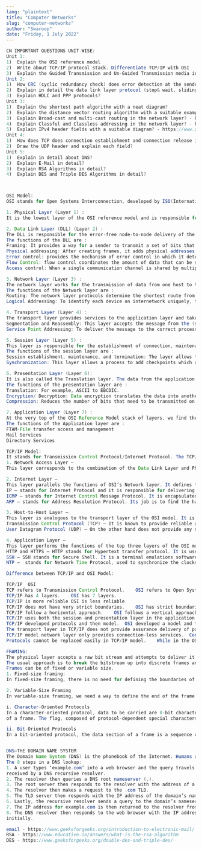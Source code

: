 ```yaml
---
lang: "plaintext"
title: "Computer Networks"
slug: "computer-networks"
author: "Swaroop"
date: "Friday, 1 July 2022"
---
```

```java
CN IMPORTANT QUESTIONS UNIT-WISE:
Unit 1:
1)	Explain the OSI reference model
2)	Write about TCP/IP protocol stack. Differentiate TCP/IP with OSI
3)	Explain the Guided Transmission and Un-Guided Transmission media in detail.
Unit 2:
1)	How CRC (cyclic redundancy check) does error detection at the sender side and receiver side with an example.
2)	Explain in detail the data link layer protocol (stop& wait, sliding window (GO back N, Selective Repeat))?
3)	Explain HDLC and PPP protocols?
Unit 3:
1)	Explain the shortest path algorithm with a neat diagram?
2)	Explain the distance vector routing algorithm with a suitable example? - https://www.geeksforgeeks.org/distance-vector-routing-dvr-protocol/
3)	Explain Broad-cast and multi-cast routing in the network layer? - https://www.tutorialspoint.com/data_communication_computer_network/network_layer_routing.htm
4)	Explain Classful and Classless addressing in the network layer? - https://www.geeksforgeeks.org/classful-vs-classless-addressing/
5)	Explain IPv4 header fields with a suitable diagram? - https://www.geeksforgeeks.org/introduction-and-ipv4-datagram-header
Unit 4:
1)	How does TCP does connection establishment and connection release in detail?
2)	Draw the UDP header and explain each field?
Unit 5:
1)	Explain in detail about DNS?
2)	Explain E-Mail in detail?
3)	Explain RSA Algorithms in detail?
4)	Explain DES and Triple DES Algorithms in detail?



OSI Model:
OSI stands for Open Systems Interconnection, developed by ISO(International Organization for Standardization), in the year 1984. It is a 7 layer architecture with each layer having specific functionality to perform. All these 7 layers work collaboratively to transmit the data from one person to another across the globe.

1. Physical Layer (Layer 1) :
It is the lowest layer of the OSI reference model and is responsible for the actual physical connection between the devices. This layer will get the signal received and convert it into 0s and 1s and send them to the DLL, which will put the frame back together. Hub, Repeater, Modem, and Cables are Physical Layer devices. 

2. Data Link Layer (DLL) (Layer 2) :
The DLL is responsible for the error-free node-to-node delivery of the message, over the physical layer. When a packet arrives in a network, it is the responsibility of the DLL to transmit it to the Host using its MAC address. Packet in DLL is referred to as Frame. Switch & Bridge are DLL devices.
The functions of the DLL are :  
Framing: It provides a way for a sender to transmit a set of bits that are meaningful to the receiver.
Physical addressing: After creating frames, it adds physical addresses (MAC address) of the sender and/or receiver in the header of each frame.
Error control: provides the mechanism of error control in which it detects and retransmits damaged or lost frames.
Flow Control: flow control coordinates the amount of data that can be sent.
Access control: When a single communication channel is shared by multiple devices, DLL determines which device has control over the channel at a given time.

3. Network Layer (Layer 3) :
The network layer works for the transmission of data from one host to the other located in different networks. It also takes care of packet routing i.e. selection of the shortest path to transmit the packet, from the number of routes available. The sender & receiver’s IP addresses are placed in the header by the network layer. The segment in this layer is referred to as Packet. This layer is implemented by networking devices such as routers.  
The functions of the Network layer are :  
Routing: The network layer protocols determine the shortest route from source to destination.
Logical Addressing: To identify each device on internetwork uniquely, the network layer defines an addressing scheme. The sender & receiver’s IP addresses are placed in the header by the network layer.

4. Transport Layer (Layer 4) :
The transport layer provides services to the application layer and takes services from the network layer. The data in the transport layer is referred to as Segments. It is responsible for the End to End Delivery of the complete message. The transport layer also provides the acknowledgement of the successful data transmission and re-transmits the data if an error is found. It is operated by the OS and communicates with the Application Layer by making system calls. Transport Layer is called as Heart of the OSI model. The functions of the transport layer are as follows:  
Segmentation and Reassembly: This layer accepts the message from the (session) layer, and breaks the message into smaller units. At the destination, it reassembles the message.
Service Point Addressing: To deliver the message to the correct process, the transport layer header includes a type of address called port address.

5. Session Layer (Layer 5) :
This layer is responsible for the establishment of connection, maintenance of sessions, and authentication, and also ensures security. 
The functions of the session layer are :  
Session establishment, maintenance, and termination: The layer allows the two processes to establish, use and terminate a connection.
Synchronization: This layer allows a process to add checkpoints which are considered synchronization points in the data.

6. Presentation Layer (Layer 6):
It is also called the Translation layer. The data from the application layer is extracted here and manipulated as per the required format to transmit over the network. 
The functions of the presentation layer are : 
Translation: For example, ASCII to EBCDIC.
Encryption/ Decryption: Data encryption translates the data into another form or code.
Compression: Reduces the number of bits that need to be transmitted on the network.

7. Application Layer (Layer 7) :
At the very top of the OSI Reference Model stack of layers, we find the Application layer which is implemented by the network applications. These applications produce the data, which has to be transferred over the network. Example: Application – Browsers, Skype Messenger, etc. 
The functions of the Application layer are :  
FTAM-File transfer access and management
Mail Services
Directory Services

TCP/IP Model:
It stands for Transmission Control Protocol/Internet Protocol. The TCP/IP model is a concise version of the OSI model. It contains four layers, unlike seven layers in the OSI model. The layers are:
1. Network Access Layer –
This layer corresponds to the combination of the Data Link Layer and Physical Layer of the OSI model. It looks out for hardware addressing and the protocols present in this layer allow for the physical transmission of data.

2. Internet Layer –
This layer parallels the functions of OSI’s Network layer. It defines the protocols which are responsible for the logical transmission of data over the entire network. The main protocols residing at this layer are :
IP – stands for Internet Protocol and it is responsible for delivering packets from the source host to the destination host by looking at the IP addresses in the packet headers. IP has 2 versions: IPv4 and IPv6.
ICMP – stands for Internet Control Message Protocol. It is encapsulated within IP datagrams and is responsible for providing hosts with information about network problems.
ARP – stands for Address Resolution Protocol. Its job is to find the hardware address of a host from a known IP address.

3. Host-to-Host Layer –
This layer is analogous to the transport layer of the OSI model. It is responsible for end-to-end communication and error-free delivery of data. It shields the upper-layer applications from the complexities of data. The two main protocols present in this layer are :
Transmission Control Protocol (TCP) – It is known to provide reliable and error-free communication between end systems. It performs sequencing and segmentation of data. It also has an acknowledgement feature and controls the flow of the data through a flow control mechanism. It is a very effective protocol but has a lot of overhead due to such features. Increased overhead leads to increased costs.
User Datagram Protocol (UDP) – On the other hand does not provide any such features. It is the go-to protocol if your application does not require reliable transport as it is very cost-effective. Unlike TCP, which is a connection-oriented protocol, UDP is connectionless.

4. Application Layer –
This layer performs the functions of the top three layers of the OSI model: Application, Presentation and Session Layer. It is responsible for node-to-node communication and controls user-interface specifications. Some of the protocols present in this layer are:
HTTP and HTTPS – HTTP stands for Hypertext transfer protocol. It is used by the World Wide Web to manage communications between web browsers and servers. HTTPS stands for HTTP-Secure. It is a combination of HTTP with SSL(Secure Socket Layer).
SSH – SSH stands for Secure Shell. It is a terminal emulations software and can maintain an encrypted connection. It sets up a secure session over a TCP/IP connection.
NTP –  stands for Network Time Protocol, used to synchronize the clocks on our computer to one standard time source.

Difference between TCP/IP and OSI Model:

TCP/IP	OSI
TCP refers to Transmission Control Protocol.	OSI refers to Open Systems Interconnection.
TCP/IP has 4 layers.	OSI has 7 layers.
TCP/IP is more reliable	OSI is less reliable
TCP/IP does not have very strict boundaries.	OSI has strict boundaries
TCP/IP follow a horizontal approach.	OSI follows a vertical approach.
TCP/IP uses both the session and presentation layer in the application layer itself.	OSI uses different session and presentation layers.
TCP/IP developed protocols and then model.	OSI developed a model and then a protocol.
The transport layer in TCP/IP does not provide assurance delivery of packets.	In the OSI model, the transport layer provides assurance of the delivery of packets.
TCP/IP model network layer only provides connection-less services.	Connectionless and connection-oriented services are provided by the network layer in the OSI model.
Protocols cannot be replaced easily in TCP/IP model.	While in the OSI model, Protocols are better covered and are easy to replace with the technology change.

FRAMING:
The physical layer accepts a raw bit stream and attempts to deliver it to the destination. This bit stream is not guaranteed to be error-free. The no. of bits received may be less than, equal to, or more than the no. of bits transmitted, and they may have different values. It is up to the DLL to detect and, if necessary, correct errors.
The usual approach is to break the bitstream up into discrete frames and compute the checksum for each frame (framing). When a frame arrives at the destination, the checksum is recomputed. If the newly computed checksum is different from the one contained in the frame, the DLL knows that an error has occurred and takes steps to deal with it.
Frames can be of fixed or variable size.
1. Fixed-size framing:
In fixed-size framing, there is no need for defining the boundaries of the frames; Here the size of the frame is fixed and so the frame length acts as a delimiter of the frame. An example of this type of framing is the ATM wide-area network, which uses frames of fixed size called cells.

2. Variable-Size Framing
In variable-size framing, we need a way to define the end of the frame and the beginning of the next. 2 approaches were used for this purpose:

i. Character-Oriented Protocols
In a character-oriented protocol, data to be carried are 8-bit characters. To separate one frame from the next, an 8-bit (I-byte) flag is added at the beginning and the end
of a frame. The flag, composed of protocol-dependent special characters, signals the start or end of a frame. Any pattern used for the flag could also be part of the information. If this happens, the receiver, when it encounters this pattern in the middle of the data, thinks it has reached the end of the frame. To fix this problem, a byte-stuffing strategy was added to character-oriented framing. In byte stuffing (or character stuffing), the data section is stuffed with an extra byte. This byte is usually called the escape character (ESC), which has a predefined bit pattern. Whenever the receiver encounters the ESC character, it removes it from the data section and treats the next character as data, not a delimiting flag.

ii. Bit-Oriented Protocols
In a bit-oriented protocol, the data section of a frame is a sequence of bits to be interpreted by the upper layer as text, graphics, audio, video, and so on. Most protocols use a special 8-bit pattern flag 01111110 as the delimiter to define the beginning and the end of the frame. Bit stuffing is the process of adding one extra 0 whenever five consecutive 1s follow a 0 in the data so that the receiver does not mistake the pattern 0111110 for a flag.


DNS—THE DOMAIN NAME SYSTEM 
The Domain Name System (DNS) is the phonebook of the Internet. Humans access information online through domain names, like nytimes.com or espn.com. Web browsers interact through Internet Protocol IP) addresses. DNS translates domain names to IP addresses so browsers can load Internet resources. Each device connected to the Internet has a unique IP address which other machines use to find the device. DNS servers eliminate the need for humans to memorize IP addresses such as 192.168.1.1. 
The 8 steps in a DNS lookup: 
1. A user types ‘example.com’ into a web browser and the query travels into the Internet and is 
received by a DNS recursive resolver. 
2. The resolver then queries a DNS root nameserver (.).
3. The root server then responds to the resolver with the address of a Top Level Domain (TLD) DNS server (such as .com or .net), which stores the information for its domains.
4. The resolver then makes a request to the .com TLD. 
5. The TLD server then responds with the IP address of the domain’s nameserver, example.com. 
6. Lastly, the recursive resolver sends a query to the domain’s nameserver. 
7. The IP address for example.com is then returned to the resolver from the nameserver. 
8. The DNS resolver then responds to the web browser with the IP address of the domain requested 
initially. 

email - https://www.geeksforgeeks.org/introduction-to-electronic-mail/
RSA - https://www.educative.io/answers/what-is-the-rsa-algorithm
DES - https://www.geeksforgeeks.org/double-des-and-triple-des/
```